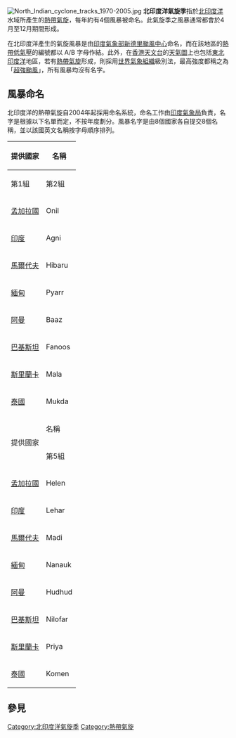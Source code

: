 [[File:North_Indian_cyclone_tracks_1970-2005.jpg|thumb]]
'''北印度洋氣旋季'''指於[[北印度洋|北印度洋]]水域所產生的[[熱帶氣旋|熱帶氣旋]]，每年約有4個風暴被命名。此氣旋季之風暴通常都會於4月至12月期間形成。

在北印度洋產生的氣旋風暴是由[[印度氣象部|印度氣象部]][[新德里颱風中心|新德里颱風中心]]命名，而在該地區的[[熱帶低氣壓|熱帶低氣壓]]的編號都以 A/B 字母作結。此外，在[[香港天文台|香港天文台]]的[[天氣圖|天氣圖]]上也包括[[東北印度洋|東北印度洋]]地區，若有[[熱帶氣旋|熱帶氣旋]]形成，則採用[[世界氣象組織|世界氣象組織]]級別法，最高強度都稱之為「[[超強颱風|超強颱風]]」，所有風暴均沒有名字。

== 風暴命名 ==
北印度洋的熱帶氣旋自2004年起採用命名系統，命名工作由[[印度氣象局|印度氣象局]]負責，名字是根據以下名單而定，不按年度劃分。風暴名字是由8個國家各自提交8個名稱，並以該國英文名稱按字母順序排列。

{|class="wikitable" 
!rowspan="2" | 提供國家 || colspan="4" | 名稱
|-
!第1組 || 第2組|| 第3組 || 第4組
|-
|[[孟加拉國|孟加拉國]] || Onil || Ogni || Nisha || Giri
|-
|[[印度|印度]] || Agni || Akash || Bijli || Jal
|-
|[[馬爾代夫|馬爾代夫]] || Hibaru || Gonu || Aila || Keila
|-
|[[緬甸|緬甸]] || Pyarr || Yemyin || Phyan || Thane
|-
|[[阿曼|阿曼]] || Baaz || Sidr || Ward || Murjan
|-
|[[巴基斯坦|巴基斯坦]] || Fanoos || Nargis || Laila || Nilam
|-
|[[斯里蘭卡|斯里蘭卡]] || Mala || Rashmi || Bandu || Mahasen
|-
|[[泰國|泰國]] || Mukda || Khai Muk || Phet || Phailin
|-
!rowspan="2" | 提供國家 || colspan="4" | 名稱
|-
!第5組 || 第6組 || 第7組 || 第8組
|-
|[[孟加拉國|孟加拉國]] || Helen || Chapala || Ockhi || Fani
|-
|[[印度|印度]] || Lehar || Megh || Sagar || Vayu
|-
|[[馬爾代夫|馬爾代夫]] || Madi || Roanu || Mekunu || Hikaa
|-
|[[緬甸|緬甸]] || Nanauk || Kyant || Daye || Kyarr
|-
|[[阿曼|阿曼]] || Hudhud || Nada || Luban || Maha
|-
|[[巴基斯坦|巴基斯坦]] || Nilofar || Vardah || Titli || Bulbul
|-
|[[斯里蘭卡|斯里蘭卡]] || Priya || Asiri || Gigum || Soba
|-
|[[泰國|泰國]] || Komen || Mora || Phethai || Amphan
|}
== 參見 ==
{{commonscat|North Indian Ocean cyclone seasons}}

{{North Indian Ocean cyclone seasons}}

[[Category:北印度洋氣旋季|Category:北印度洋氣旋季]]
[[Category:熱帶氣旋|Category:熱帶氣旋]]